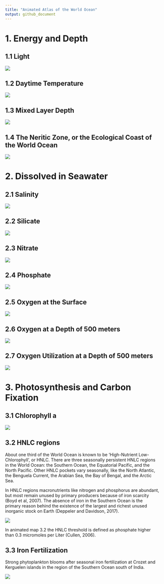 ```yaml
---
title: "Animated Atlas of the World Ocean"
output: github_document
---
```

# 1. Energy and Depth

## 1.1 Light



![](https://raw.githubusercontent.com/dirediredock/Ocean_Maps/master/LightGIF.gif)

## 1.2 Daytime Temperature



![](https://raw.githubusercontent.com/dirediredock/Ocean_Maps/master/DayTemperatureGIF.gif)

## 1.3 Mixed Layer Depth



![](https://raw.githubusercontent.com/dirediredock/Ocean_Maps/master/MixedLayerDepthGIF.gif)

## 1.4 The Neritic Zone, or the Ecological Coast of the World Ocean



![](https://raw.githubusercontent.com/dirediredock/Ocean_Maps/master/NeriticZone.png)

# 2. Dissolved in Seawater

## 2.1 Salinity



![](https://raw.githubusercontent.com/dirediredock/Ocean_Maps/master/SalinityGIF.gif)

## 2.2 Silicate



![](https://raw.githubusercontent.com/dirediredock/Ocean_Maps/master/SilicateGIF.gif)

## 2.3 Nitrate



![](https://raw.githubusercontent.com/dirediredock/Ocean_Maps/master/NitrateGIF.gif)

## 2.4 Phosphate



![](https://raw.githubusercontent.com/dirediredock/Ocean_Maps/master/PhosphateGIF.gif)

## 2.5 Oxygen at the Surface



![](https://raw.githubusercontent.com/dirediredock/Ocean_Maps/master/SurfaceOxygenGIF.gif)

## 2.6 Oxygen at a Depth of 500 meters



![](https://raw.githubusercontent.com/dirediredock/Ocean_Maps/master/500deepOxygenGIF.gif)

## 2.7 Oxygen Utilization at a Depth of 500 meters



![](https://raw.githubusercontent.com/dirediredock/Ocean_Maps/master/500depthRespirationGIF.gif)

# 3. Photosynthesis and Carbon Fixation

## 3.1 Chlorophyll a



![](https://raw.githubusercontent.com/dirediredock/Ocean_Maps/master/ChlorophyllGIF.gif)

## 3.2 HNLC regions

About one third of the World Ocean is known to be 'High-Nutrient Low-Chlorophyll', or HNLC. There are three seasonally persistent HNLC regions in the World Ocean: the Southern Ocean, the Equatorial Pacific, and the North Pacific. Other HNLC pockets vary seasonally, like the North Atlantic, the Benguela Current, the Arabian Sea, the Bay of Bengal, and the Arctic Sea.

In HNLC regions macronutrients like nitrogen and phosphorus are abundant, but most remain unused by primary producers because of iron scarcity (Boyd et al, 2007). The absence of iron in the Southern Ocean is the primary reason behind the existence of the largest and richest unused inorganic stock on Earth (Deppeler and Davidson, 2017).

![](https://raw.githubusercontent.com/dirediredock/Ocean_Maps/master/HNLC.gif)

In animated map 3.2 the HNLC threshold is defined as phosphate higher than 0.3 micromoles per Liter (Cullen, 2006). 

## 3.3 Iron Fertilization

Strong phytoplankton blooms after seasonal iron fertilization at Crozet and Kerguelen islands in the region of the Southern Ocean south of India.

![](https://raw.githubusercontent.com/dirediredock/Ocean_Maps/master/KerguelenGIF.gif)

